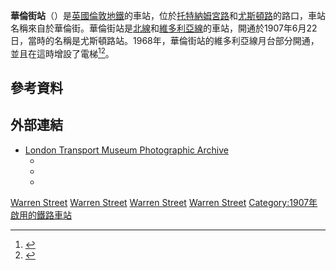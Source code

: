 {{TfL Translations}}{{Infobox London station
|symbol=underground
| name = 華倫街<br />Warren Street
| image_name=Warren Street stn entrance.JPG
| manager = [[倫敦地鐵|倫敦地鐵]]
| fare_zone = 1
| locale = [[尤斯頓路|尤斯頓路]]
| borough = [[卡姆登區|卡姆登區]]
| events1 = 啟用
| years1=1907
| platforms=4 
<!--| tubeexits06 = 14.043
| tubeexits07 = {{increase}} 14.174 
| tubeexits08 = {{increase}} 14.380
| tubeexits09 = {{decrease}} 14.04-->
| latitude=51.52472
| longitude=-0.13833
| map_type=Central London }}


'''華倫街站'''（{{lang-en|Warren Street tube station}}）是[[英國|英國]][[倫敦地鐵|倫敦地鐵]]的車站，位於[[托特納姆宮路|托特納姆宮路]]和[[尤斯頓路|尤斯頓路]]的路口，車站名稱來自於華倫街。華倫街站是[[北線|北線]]和[[維多利亞線|維多利亞線]]的車站，開通於1907年6月22日，當時的名稱是尤斯頓路站。1968年，華倫街站的維多利亞線月台部分開通，並且在這時增設了電梯<ref name=VLBook>{{Cite book |title=The Victoria Line: A short history |year=1988 |first=M.A.C. |last= Horne |publisher=Douglas Rose |location =London |isbn= 978-1-870354-02-8}}</ref><ref>{{cite book |last=Rose |first=Douglas |title=The London Underground, A Diagrammatic History |year=1999 |location=London|publisher=Douglas Rose/Capital Transport|isbn=1-85414-219-4|oclc= 59556887 }}</ref>。


==參考資料==
{{Reflist}}

==外部連結==
{{commons category|Warren Street tube station}}
* [http://www.ltmcollection.org/photos/index.html/ London Transport Museum Photographic Archive]
** {{ltmcollection|qe/i00004qe.jpg|Station in 1914}}
** {{ltmcollection|75/9856475.jpg|Station in 1934 after rebuilding}}
** {{ltmcollection|08/9887908.jpg|Internal view of ticket office in 1934}}

{{倫敦地鐵北線}}
{{倫敦地鐵維多利亞線}}

[[Category:北線車站|Warren Street]]
[[Category:維多利亞線車站|Warren Street]]
[[Category:卡姆登區鐵路車站|Warren Street]]
[[Category:倫敦通宵地鐵車站|Warren Street]]
[[Category:1907年啟用的鐵路車站|Category:1907年啟用的鐵路車站]]